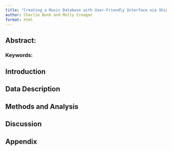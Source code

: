 ```yaml
---
title: "Creating a Music Database with User-Friendly Interface via Shiny"
author: Charlie Bonk and Molly Creagar
format: html
---
```


## Abstract:

### Keywords:

## Introduction


## Data Description


## Methods and Analysis


## Discussion


## Appendix
